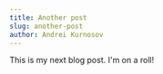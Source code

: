 ---
title: Another post
slug: another-post
author: Andrei Kurnosov
---

This is my next blog post. I'm on a roll!